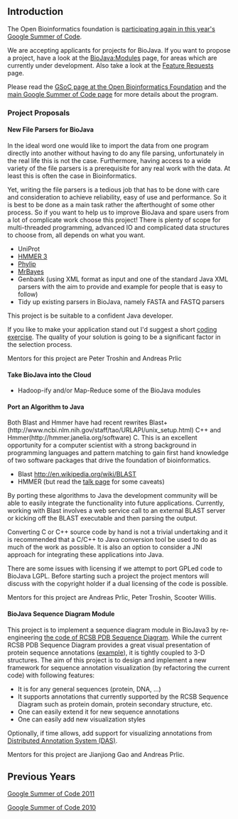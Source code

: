 == Introduction ==

The Open Bioinformatics foundation is [http://www.open-bio.org/wiki/Google_Summer_of_Code participating again in this year's Google Summer of Code].

We are accepting applicants for projects for BioJava. If you want to propose a project, have a look at the [[BioJava:Modules]] page, for areas which are currently under development. Also take a look at the [[BioJava3_Feature_Requests|Feature Requests]] page.

Please read the [http://www.open-bio.org/wiki/Google_Summer_of_Code GSoC page at the Open Bioinformatics Foundation] and the [http://code.google.com/soc main Google Summer of Code page] for more details about the program.

=== Project Proposals ===

==== New File Parsers for BioJava ====

In the ideal word one would like to import the data from one program directly into another without having to do any file parsing, unfortunately in the real life this is not the case. Furthermore, having access to a wide variety of the file parsers is a prerequisite for any real work with the data. At least this is often the case in Bioinformatics. 

Yet, writing the file parsers is a tedious job that has to be done with care and consideration to achieve reliability, easy of use and performance. So it is best to be done as a main task rather the afterthought of some other process. So if you want to help us to improve BioJava and spare users from a lot of complicate work choose this project!
There is plenty of scope for multi-threaded programming, advanced IO and complicated data structures to choose from, all depends on what you want. 

* UniProt
* [http://hmmer.janelia.org HMMER 3]
* [http://evolution.genetics.washington.edu/phylip.html Phylip]  
* [http://mrbayes.sourceforge.net MrBayes]
* Genbank (using XML format as input and one of the standard Java XML parsers with the aim to provide and example for people that is easy to follow)
* Tidy up existing parsers in BioJava, namely FASTA and FASTQ parsers

This project is be suitable to a confident Java developer.

If you like to make your application stand out I'd suggest a short [[coding exercise]].
The quality of your solution is going to be a significant factor in the selection process. 

Mentors for this project are Peter Troshin and Andreas Prlic

==== Take BioJava into the Cloud ====

* Hadoop-ify and/or Map-Reduce some of the BioJava modules

==== Port an Algorithm to Java ====

Both Blast and Hmmer have had recent rewrites Blast+(http://www.ncbi.nlm.nih.gov/staff/tao/URLAPI/unix_setup.html) C++ and Hmmer(http://hmmer.janelia.org/software) C. 
This is an excellent opportunity for a computer scientist with a strong background in programming languages and pattern matching to gain first hand knowledge of two software packages that drive the foundation of bioinformatics.  

* Blast http://en.wikipedia.org/wiki/BLAST
* HMMER (but read the [[Talk:Google_Summer_of_Code_2012#HMMER|talk page]] for some caveats)

By porting these algorithms to Java the development community will be able to easily integrate the functionality into future applications. Currently, working with Blast involves a web service call to an external BLAST server or kicking off the BLAST executable and then parsing the output. 

Converting C or C++ source code by hand is not a trivial undertaking and it is recommended that a C/C++ to Java conversion tool be used to do as much of the work as possible. It is also an option to consider a JNI approach for integrating these applications into Java.

There are some issues with licensing if we attempt to port GPLed code to BioJava LGPL. Before starting such a project the project mentors will discuss with the copyright holder if a dual licensing of the code is possible.

Mentors for this project are Andreas Prlic, Peter Troshin, Scooter Willis.

==== BioJava Sequence Diagram Module ====

This project is to implement a sequence diagram module in BioJava3 by re-engineering [http://code.open-bio.org/RCSB_SequenceViewer/?root=biojava the code of RCSB PDB Sequence Diagram]. While the current RCSB PDB Sequence Diagram provides a great visual presentation of protein sequence annotations ([http://www.pdb.org/pdb/explore/remediatedSequence.do?structureId=2YER example]), it is tightly coupled to 3-D structures. The aim of this project is to design and implement a new framework for sequence annotation visualization (by refactoring the current code) with following features:

* It is for any general sequences (protein, DNA, ...)
* It supports annotations that currently supported by the RCSB Sequence Diagram such as protein domain, protein secondary structure, etc.
* One can easily extend it for new sequence annotations
* One can easily add new visualization styles

Optionally, if time allows, add support for visualizing annotations from [http://www.biodas.org/wiki/Main_Page Distributed Annotation System (DAS)].

Mentors for this project are Jianjiong Gao and Andreas Prlic.

== Previous Years ==

[[Google Summer of Code 2011]]

[[Google Summer of Code 2010]]